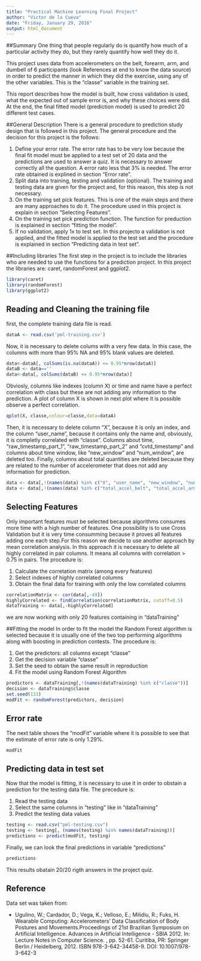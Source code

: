```yaml
---
title: "Practical Machine Learning Final Project"
author: "Victor de la Cueva"
date: "Friday, January 29, 2016"
output: html_document
---
```


##Summary
One thing that people regularly do is quantify how much of a particular activity they do, but they rarely quantify how well they do it. 

This project uses data from accelerometers on the belt, forearm, arm, and dumbell of 6 participants (look References at end to know the data source) in order to predict the manner in which they did the exercise, using any of the other variables. This is the "classe" variable in the training set.  

This report describes how the model is built, how cross validation is used, what the expected out of sample error is, and why these choices were did. At the end, the final fitted model (prediction model) is used to predict 20 different test cases.  

##General Description
There is a general procedure to prediction study design that is followed in this project. The general procedure and the decision for this project is the follows:

1. Define your error rate. The error rate has to be very low because the final fit model must be applied to a test set of 20 data and the predictions are used to answer a quiz. It is necessary to answer correctly all the question. A error rato less that 3% is needed. The error rate obtained is explined in section "Error rate".
2. Split data into training, testing and validation (optional). The training and testing data are given for the project and, for this reason, this step is not necessary.
3. On the training set pick features. This is one of the main steps and there are many approaches to do it. The procedure used in this project is explain in section "Selecting Features".
4. On the training set pick prediction function. The function for preduction is explained in section "fitting the model".
5. If no validation, apply 1x to test set. In this projecto a validation is not applied, and the fitted model is applied to the test set and the procedure is explained in section "Predicting data in test set".

##Including libraries
The first step in the project is to include the libraries who are needed to use the functions for a prediction project. In this project the libraries are: caret, randomForest and ggplot2.

```r
library(caret)
library(randomForest)
library(ggplot2)
```

## Reading and Cleaning the training file
first, the complete training data file is read.

```r
dataA <- read.csv('pml-training.csv')
```

Now, it is necessary to delete colums with a very few data. In this case, the columns with more than 95% NA and 95% blank values are deleted.

```r
data<-dataA[, colSums(is.na(dataA)) <= 0.95*nrow(dataA)]
dataB <- data==''
data<-data[, colSums(dataB) <= 0.95*nrow(data)]
```

Obviosly, columns like indexes (column X) or time and name have a perfect correlation with class but these are not adding any information to the prediction. A plot of column X is shown in next plot where it is possible observe a perfect correlation.

```r
qplot(X, classe,colour=classe,data=dataA)
```

Then, it is necessary to delete column "X", because it is only an index, and the column "user_name", because it contains only the name and, obviously, it is completly correlated with "classe". Columns about time, "raw_timestamp_part_1", "raw_timestamp_part_2" and "cvtd_timestamp" and columns about time window, like "new_window" and "num_window", are deleted too. Finally, columns about total quantities are deleted because they are related to the number of accelerometer that does not add any information for prediction.

```r
data <- data[,!(names(data) %in% c("X", "user_name", "new_window", "num_window","raw_timestamp_part_1", "raw_timestamp_part_2", "cvtd_timestamp"))]
data <- data[,!(names(data) %in% c("total_accel_belt", "total_accel_arm", "total_accel_dumbbell", "total_accel_forearm"))]
```

## Selecting Features
Only important features must be selected because algorithms consumes more time with a high number of features. One possibility is to use Cross Validation but it is very time consumming because it proves all features adding one each step.For this reason we decide to use another approach by mean correlation analysis. In this approach it is necessary to delete all highly correlated in pair columns. It means all columns with correlation > 0.75 in pairs. The procedure is:

1. Calculate the corretation matrix (among every features) 
2. Select indexes of highly correlated columns
3. Obtain the final data for training with only the low correlated columns

```r
correlationMatrix <- cor(data[,-49])
highlyCorrelated <- findCorrelation(correlationMatrix, cutoff=0.5)
dataTraining <- data[,-highlyCorrelated]
```

we are now working with only 20 features containing in "dataTraining"

##Fitting the model
In order to fit the model the Random Forest algorithm is selected because it is usually one of the two top performing algorithms along with boosting in prediction contests. The procedure is:

1. Get the predictors: all columns except "classe"
2. Get the decision variable "classe"
3. Set the seed to obtain the same result in reproduction
4. Fit the model using Random Forest Algorithm

```r
predictors <- dataTraining[,!(names(dataTraining) %in% c("classe"))]
decision <- dataTraining$classe
set.seed(133)
modFit <- randomForest(predictors, decision)
```

## Error rate
The next table shows the "modFit" variable where it is possible to see that the estimate of error rate is only 1.29%.

```r
modFit
```

## Predicting data in test set
Now that the model is fitting, it is necessary to use it in order to obstain a prediction for the testing data file. The precedure is:

1. Read the testing data
2. Select the same columns in "testing" like in "dataTraining"
3. Predict the testing data values

```r
testing <- read.csv("pml-testing.csv")
testing <- testing[, (names(testing) %in% names(dataTraining))]
predictions <- predict(modFit, testing)
```

Finally, we can look the final predictions in variable "predictions"

```r
predictions
```

This results obatain 20/20 rigth answers in the project quiz.

## Reference
Data set was taken from:

* Ugulino, W.; Cardador, D.; Vega, K.; Velloso, E.; Milidiu, R.; Fuks, H. Wearable Computing: Accelerometers' Data Classification of Body Postures and Movements.Proceedings of 21st Brazilian Symposium on Artificial Intelligence. Advances in Artificial Intelligence - SBIA 2012. In: Lecture Notes in Computer Science. , pp. 52-61. Curitiba, PR: Springer Berlin / Heidelberg, 2012. ISBN 978-3-642-34458-9. DOI: 10.1007/978-3-642-3


